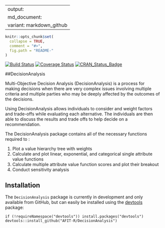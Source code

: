 
---
output:
  md_document:
    variant: markdown_github
---

<!-- README.md is generated from README.Rmd. Please edit that file -->

```r
knitr::opts_chunk$set(
  collapse = TRUE,
  comment = "#>",
  fig.path = "README-"
)
```

[![Build Status](https://travis-ci.org/AFIT-R/DecisionAnalysis.svg?branch=master)](https://travis-ci.org/AFIT-R/DecisionAnalysis)
[![Coverage Status](https://codecov.io/github/AFIT-R/DecisionAnalysis/coverage.svg?branch=master)](https://codecov.io/github/AFIT-R/DecisionAnalysis?branch=master)
[![CRAN_Status_Badge](http://www.r-pkg.org/badges/version/DecisionAnalysis)](https://cran.r-project.org/package=DecisionAnalysis)

##DecisionAnalysis

Multi-Objective Decision Analysis (DecisionAnalysis) is a process for making decisions when there are very complex issues involving multiple criteria and multiple parties who may be deeply affected by the outcomes of the decisions.

Using DecisionAnalysis allows individuals to consider and weight factors and trade-offs while evaluating each alternative. The individuals are then able to discuss the results and trade offs to help decide on a recommendation.

The DecisionAnalysis package contains all of the necessary functions required to :

1. Plot a value hierarchy tree with weights
2. Calculate and plot linear, exponential, and categorical single attribute value functions
3. Calculate multiple attribute value function scores and plot their breakout
4. Conduct sensitivity analysis

## Installation

The `DecisionAnalysis` package is currently in development and only available from GitHub, but can easily be installed using the [devtools](https://cran.r-project.org/web/packages/devtools/index.html) package:

```
if (!requireNamespace("devtools")) install.packages("devtools")
devtools::install_github("AFIT-R/DecisionAnalysis")
```

